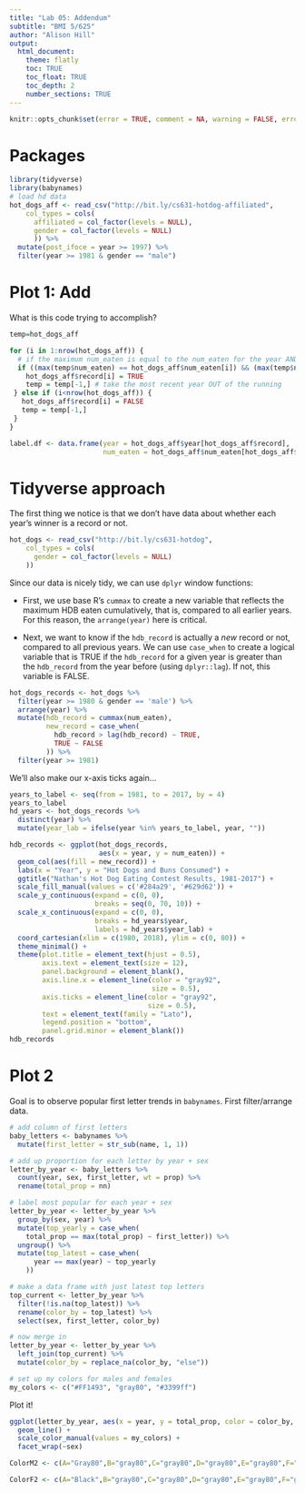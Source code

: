 ```yaml
---
title: "Lab 05: Addendum"
subtitle: "BMI 5/625"
author: "Alison Hill"
output:
  html_document:
    theme: flatly
    toc: TRUE
    toc_float: TRUE
    toc_depth: 2
    number_sections: TRUE
---
```


```r
knitr::opts_chunk$set(error = TRUE, comment = NA, warning = FALSE, errors = FALSE, message = FALSE, tidy = FALSE, cache = FALSE)
```

# Packages

```r
library(tidyverse)
library(babynames)
# load hd data
hot_dogs_aff <- read_csv("http://bit.ly/cs631-hotdog-affiliated", 
    col_types = cols(
      affiliated = col_factor(levels = NULL), 
      gender = col_factor(levels = NULL)
      )) %>% 
  mutate(post_ifoce = year >= 1997) %>% 
  filter(year >= 1981 & gender == "male") 
```

# Plot 1: Add

What is this code trying to accomplish?

```r
temp=hot_dogs_aff

for (i in 1:nrow(hot_dogs_aff)) { 
  # if the maximum num_eaten is equal to the num_eaten for the year AND it's not the same as the year before
  if ((max(temp$num_eaten) == hot_dogs_aff$num_eaten[i]) && (max(temp$num_eaten) != hot_dogs_aff$num_eaten[i+1]) && (i<nrow(hot_dogs_aff))) {
    hot_dogs_aff$record[i] = TRUE
    temp = temp[-1,] # take the most recent year OUT of the running 
 } else if (i<nrow(hot_dogs_aff)) {
   hot_dogs_aff$record[i] = FALSE
   temp = temp[-1,]
 }
}

label.df <- data.frame(year = hot_dogs_aff$year[hot_dogs_aff$record],
                       num_eaten = hot_dogs_aff$num_eaten[hot_dogs_aff$record]) # turn this into a label dataframe
```

# Tidyverse approach

The first thing we notice is that we don't have data about whether each year's winner is a record or not. 

```r
hot_dogs <- read_csv("http://bit.ly/cs631-hotdog", 
    col_types = cols(
      gender = col_factor(levels = NULL)
    ))
```


Since our data is nicely tidy, we can use `dplyr` window functions:

- First, we use base R's `cummax` to create a new variable that reflects the maximum HDB eaten cumulatively, that is, compared to all earlier years. For this reason, the `arrange(year)` here is critical.

- Next, we want to know if the `hdb_record` is actually a *new* record or not, compared to all previous years. We can use `case_when` to create a logical variable that is TRUE if the `hdb_record` for a given year is greater than the `hdb_record` from the year before (using `dplyr::lag`). If not, this variable is FALSE.

```r
hot_dogs_records <- hot_dogs %>% 
  filter(year >= 1980 & gender == 'male') %>%  
  arrange(year) %>% 
  mutate(hdb_record = cummax(num_eaten),
         new_record = case_when(
           hdb_record > lag(hdb_record) ~ TRUE,
           TRUE ~ FALSE
         )) %>% 
  filter(year >= 1981)
```


We'll also make our x-axis ticks again...


```r
years_to_label <- seq(from = 1981, to = 2017, by = 4)
years_to_label
hd_years <- hot_dogs_records %>%
  distinct(year) %>% 
  mutate(year_lab = ifelse(year %in% years_to_label, year, ""))
```


```r
hdb_records <- ggplot(hot_dogs_records, 
                      aes(x = year, y = num_eaten)) + 
  geom_col(aes(fill = new_record)) + 
  labs(x = "Year", y = "Hot Dogs and Buns Consumed") +
  ggtitle("Nathan's Hot Dog Eating Contest Results, 1981-2017") +
  scale_fill_manual(values = c('#284a29', '#629d62')) + 
  scale_y_continuous(expand = c(0, 0),
                     breaks = seq(0, 70, 10)) +
  scale_x_continuous(expand = c(0, 0), 
                     breaks = hd_years$year,
                     labels = hd_years$year_lab) + 
  coord_cartesian(xlim = c(1980, 2018), ylim = c(0, 80)) +
  theme_minimal() +
  theme(plot.title = element_text(hjust = 0.5),
        axis.text = element_text(size = 12),
        panel.background = element_blank(),
        axis.line.x = element_line(color = "gray92", 
                                   size = 0.5),
        axis.ticks = element_line(color = "gray92", 
                                  size = 0.5),
        text = element_text(family = "Lato"),
        legend.position = "bottom",
        panel.grid.minor = element_blank())
hdb_records
```

# Plot 2

Goal is to observe popular first letter trends in `babynames`.
First filter/arrange data.
```r
# add column of first letters
baby_letters <- babynames %>% 
  mutate(first_letter = str_sub(name, 1, 1))

# add up proportion for each letter by year + sex
letter_by_year <- baby_letters %>%
  count(year, sex, first_letter, wt = prop) %>% 
  rename(total_prop = nn)

# label most popular for each year + sex
letter_by_year <- letter_by_year %>% 
  group_by(sex, year) %>% 
  mutate(top_yearly = case_when(
    total_prop == max(total_prop) ~ first_letter)) %>% 
  ungroup() %>% 
  mutate(top_latest = case_when(
      year == max(year) ~ top_yearly
    ))

# make a data frame with just latest top letters
top_current <- letter_by_year %>% 
  filter(!is.na(top_latest)) %>% 
  rename(color_by = top_latest) %>% 
  select(sex, first_letter, color_by)

# now merge in
letter_by_year <- letter_by_year %>% 
  left_join(top_current) %>% 
  mutate(color_by = replace_na(color_by, "else"))

# set up my colors for males and females
my_colors <- c("#FF1493", "gray80", "#3399ff")
```

Plot it!

```r
ggplot(letter_by_year, aes(x = year, y = total_prop, color = color_by, group = first_letter)) +
  geom_line() +
  scale_color_manual(values = my_colors) +
  facet_wrap(~sex)
```

```r
ColorM2 <- c(A="Gray80",B="gray80",C="gray80",D="gray80",E="gray80",F="gray80",G="gray80",H="gray80",I="gray80",J="Black",K="gray80",L="gray80",M="gray80",N="gray80",O="gray80",P="gray80",Q="gray80",R="gray80",S="gray80",T="gray80",U="gray80",V="gray80",W="gray80",X="gray80",Y="gray80",Z="gray80")

ColorF2 <- c(A="Black",B="gray80",C="gray80",D="gray80",E="gray80",F="gray80",G="gray80",H="gray80",I="gray80",J="gray80",K="gray80",L="gray80",M="gray80",N="gray80",O="gray80",P="gray80",Q="gray80",R="gray80",S="gray80",T="gray80",U="gray80",V="gray80",W="gray80",X="gray80",Y="gray80",Z="gray80")
```

